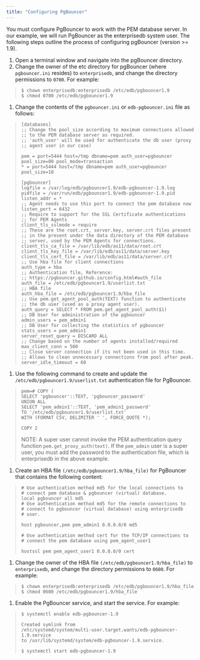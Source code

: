 ```yaml
---
title: "Configuring PgBouncer"
---
```


<div id="configuring_pgBouncer" class="registered_link"></div>


You must configure PgBouncer to work with the PEM database server. In our example, we will run PgBouncer as the enterprisedb system user. The following steps outline the process of configuring pgBouncer (version &gt;= 1.9).

1.  Open a terminal window and navigate into the pgBouncer directory.
2.  Change the owner of the etc directory for pgBouncer (where `pgbouncer.ini` resides) to `enterprisedb`, and change the directory permissions to `0700`. For example:

>     $ chown enterprisedb:enterprisedb /etc/edb/pgbouncer1.9
>     $ chmod 0700 /etc/edb/pgbouncer1.9

1.  Change the contents of the `pgbouncer.ini` or `edb-pgbouncer.ini` file as follows:

>     [databases]
>     ;; Change the pool_size according to maximum connections allowed
>     ;; to the PEM database server as required.
>     ;; 'auth_user' will be used for authenticate the db user (proxy
>     ;; agent user in our case)
>
>     pem = port=5444 host=/tmp dbname=pem auth_user=pgbouncer
>     pool_size=80 pool_mode=transaction
>     * = port=5444 host=/tmp dbname=pem auth_user=pgbouncer
>     pool_size=10
>
>     [pgbouncer]
>     logfile = /var/log/edb/pgbouncer1.9/edb-pgbouncer-1.9.log
>     pidfile = /var/run/edb/pgbouncer1.9/edb-pgbouncer-1.9.pid
>     listen_addr = *
>     ;; Agent needs to use this port to connect the pem database now
>     listen_port = 6432
>     ;; Require to support for the SSL Certificate authentications
>     ;; for PEM Agents
>     client_tls_sslmode = require
>     ;; These are the root.crt, server.key, server.crt files present
>     ;; in the present under the data directory of the PEM database
>     ;; server, used by the PEM Agents for connections.
>     client_tls_ca_file = /var/lib/edb/as11/data/root.crt
>     client_tls_key_file = /var/lib/edb/as11/data/server.key
>     client_tls_cert_file = /var/lib/edb/as11/data/server.crt
>     ;; Use hba file for client connections
>     auth_type = hba
>     ;; Authentication file, Reference:
>     ;; https://pgbouncer.github.io/config.html#auth_file
>     auth_file = /etc/edb/pgbouncer1.9/userlist.txt
>     ;; HBA file
>     auth_hba_file = /etc/edb/pgbouncer1.9/hba_file
>     ;; Use pem.get_agent_pool_auth(TEXT) function to authenticate
>     ;; the db user (used as a proxy agent user).
>     auth_query = SELECT * FROM pem.get_agent_pool_auth($1)
>     ;; DB User for administration of the pgbouncer
>     admin_users = pem_admin1
>     ;; DB User for collecting the statistics of pgbouncer
>     stats_users = pem_admin1
>     server_reset_query = DISCARD ALL
>     ;; Change based on the number of agents installed/required
>     max_client_conn = 500
>     ;; Close server connection if its not been used in this time.
>     ;; Allows to clean unnecessary connections from pool after peak.
>     server_idle_timeout = 60

1.  Use the following command to create and update the `/etc/edb/pgbouncer1.9/userlist.txt` authentication file for PgBouncer.

>     pem=# COPY (
>     SELECT 'pgbouncer'::TEXT, 'pgbouncer_password'
>     UNION ALL
>     SELECT 'pem_admin1'::TEXT, 'pem_admin1_password'
>     TO '/etc/edb/pgbouncer1.9/userlist.txt'
>     WITH (FORMAT CSV, DELIMITER ' ', FORCE_QUOTE *);
>
>     COPY 2
>
> NOTE: A super user cannot invoke the PEM authentication query function `pem.get_proxy_auth(text)`. If the `pem_admin` user is a super user, you must add the password to the authentication file, which is enterprisedb in the above example.

1.  Create an HBA file `(/etc/edb/pgbouncer1.9/hba_file)` for PgBouncer that contains the following content:

>     # Use authentication method md5 for the local connections to
>     # connect pem database & pgbouncer (virtual) database.
>     local pgbouncer all md5
>     # Use authentication method md5 for the remote connections to
>     # connect to pgbouncer (virtual database) using enterprisedb
>     # user.
>
>     host pgbouncer,pem pem_admin1 0.0.0.0/0 md5
>
>     # Use authentication method cert for the TCP/IP connections to
>     # connect the pem database using pem_agent_user1
>
>     hostssl pem pem_agent_user1 0.0.0.0/0 cert

1.  Change the owner of the HBA file `(/etc/edb/pgbouncer1.9/hba_file)` to `enterprisedb`, and change the directory permissions to `0600`. For example:

>     $ chown enterprisedb:enterprisedb /etc/edb/pgbouncer1.9/hba_file
>     $ chmod 0600 /etc/edb/pgbouncer1.9/hba_file

1.  Enable the PgBouncer service, and start the service. For example:

>     $ systemctl enable edb-pgbouncer-1.9
>
>     Created symlink from
>     /etc/systemd/system/multi-user.target.wants/edb-pgbouncer-1.9.service
>     to /usr/lib/systemd/system/edb-pgbouncer-1.9.service.
>
>     $ systemctl start edb-pgbouncer-1.9
